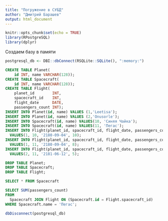 ```yaml
---
title: "Погружение в СУБД"
author: "Дмитрий Барашев"
output: html_document
---
```


```r
knitr::opts_chunk$set(echo = TRUE)
library(RPostgreSQL)
library(dplyr)
```


Создаем базу в памяти
```r
postgresql_db <- DBI::dbConnect(RSQLite::SQLite(), ":memory:")
```

```sql
CREATE TABLE Planet(
    id INT, name VARCHAR(128));
CREATE TABLE Spacecraft(
    id INT, name VARCHAR(128));
CREATE TABLE Flight(
    planet_id        INT,  
    spacecraft_id    INT,  
    flight_date      DATE,  
    passengers_count INT);
INSERT INTO Planet(id, name) VALUES (1,'Leetisa');
INSERT INTO Planet(id, name) VALUES (2,'Onusorle');
INSERT INTO Spacecraft(id, name) VALUES(10, 'Синяя Чайка');
INSERT INTO Spacecraft(id, name) VALUES(11, 'Пегас');
INSERT INTO Flight(planet_id, spacecraft_id, flight_date, passengers_count)
  VALUES(1, 10, '2180-09-04', 10);
INSERT INTO Flight(planet_id, spacecraft_id, flight_date, passengers_count)
  VALUES(1, 11, '2180-09-04', 8);
INSERT INTO Flight(planet_id, spacecraft_id, flight_date, passengers_count)
  VALUES(2, 11, '2181-06-12', 5);

```

```sql
DROP TABLE Planet;
DROP TABLE Spacecraft;
DROP TABLE Flight;
```

```sql
SELECT * FROM Spacecraft
```



```sql
SELECT SUM(passengers_count)
FROM
  Spacecraft JOIN Flight ON (Spacecraft.id = Flight.spacecraft_id)
WHERE Spacecraft.name = 'Пегас';
```

```r
dbDisconnect(postgresql_db)
```

